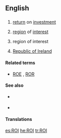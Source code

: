 {{also|roi|rồi|Rói}}
==English==

==={{acronym}}===
{{en-noun}}

# {{finance}} [[return]] on [[investment]] 
# {{photography}} [[region]] of [[interest|interest]] {{qualifier|in digital images}}
# {{military|espionage}} region of interest
# [[Republic of Ireland]]

====Related terms====
* {{sense|finance}} [[ROE]] , [[ROR]]

====See also====
* {{sense|finance}} {{pedia|return on investment}}
* {{sense|photography}} {{pedia|region of interest}}

====Translations====
<!--Abbreviations only, please-->
{{trans-top|return on investment}}
{{trans-bottom}}

{{trans-top|Republic of Ireland}}
{{trans-bottom}}

{{trans-top|region of interest (in digital images)}}
{{trans-bottom}}

[[es:ROI]]
[[he:ROI]]
[[tr:ROI]]